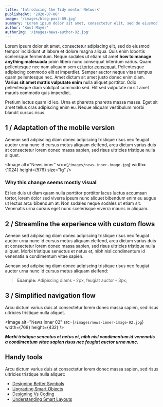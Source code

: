 ---
title: 'Introducing the Tidy mentor Network'
publishedAt: '2020-07-06'
image: '/images/blog-post-09.jpg'
summary: 'Lorem ipsum dolor sit amet, consectetur elit, sed do eiusmod tempor incididunt.'
author: 'Knut Mayer'
authorImg: '/images/news-author-02.jpg'
---

Lorem ipsum dolor sit amet, consectetur adipiscing elit, sed do eiusmod tempor incididunt ut labore et dolore magna aliqua. Quis enim lobortis scelerisque fermentum. Neque sodales ut etiam sit amet **how to manage anything malesuada** proin libero nunc consequat interdum varius. Quam pellentesque nec nam aliquam sem [et tortor consequat](#0). Pellentesque adipiscing commodo elit at imperdiet. Semper auctor neque vitae tempus quam pellentesque nec. Amet dictum sit amet justo donec enim diam. **Varius sit amet mattis vulputate enim** nulla aliquet porttitor. Odio pellentesque diam volutpat commodo sed. Elit sed vulputate mi sit amet mauris commodo quis imperdiet.

Pretium lectus quam id leo. Urna et pharetra pharetra massa massa. Eget sit amet tellus cras adipiscing enim eu. Neque aliquam vestibulum morbi blandit cursus risus.

<Separator />

## 1 / Adaptation of the mobile version

Aenean sed adipiscing diam donec adipiscing tristique risus nec feugiat auctor urna nunc id cursus metus aliquam eleifend, arcu dictum varius duis at consectetur lorem donec massa sapien, sed risus ultricies tristique nulla aliquet.

<Image
  alt="News inner"
  src={`/images/news-inner-image.jpg`}
  width={1024}
  height={576}
  size="lg"
/>

### Why this change seems mostly visual

Et leo duis ut diam quam nulla porttitor porttitor lacus luctus accumsan tortor, lorem dolor sed viverra ipsum nunc aliquet bibendum enim eu augue ut lectus arcu bibendum at. Non sodales neque sodales ut etiam sit. Venenatis urna cursus eget nunc scelerisque viverra mauris in aliquam.

<Separator />

## 2 / Streamline the experience with custom flows

Aenean sed adipiscing diam donec adipiscing tristique risus nec feugiat auctor urna nunc id cursus metus aliquam eleifend, arcu dictum varius duis at consectetur lorem donec massa sapien, sed risus ultricies tristique nulla aliquet. Morbi tristique senectus et netus et, nibh nisl condimentum id venenatis a condimentum vitae sapien.

Aenean sed adipiscing diam donec adipiscing tristique risus nec feugiat auctor urna nunc id cursus metus aliquam eleifend:

> **Example:** Adipiscing diams - 2px, feugiat auctor - 3px;

<Separator />

## 3 / Simplified navigation flow

Arcu dictum varius duis at consectetur lorem donec massa sapien, sed risus ultricies tristique nulla aliquet.

<Image
  alt="News inner 02"
  src={`/images/news-inner-image-02.jpg`}
  width={768}
  height={432}
/>

**_Morbi tristique senectus et netus et, nibh nisl condimentum id venenatis a condimentum vitae sapien risus nec feugiat auctor urna nunc._**

<Separator />

## Handy tools

Arcu dictum varius duis at consectetur lorem donec massa sapien, sed risus ultricies tristique nulla aliquet:

*   [Designing Better Symbols](#0)
*   [Upgrading Smart Objects](#0)
*   [Designing Vs Coding](#0)
*   [Understanding Smart Layouts](#0)